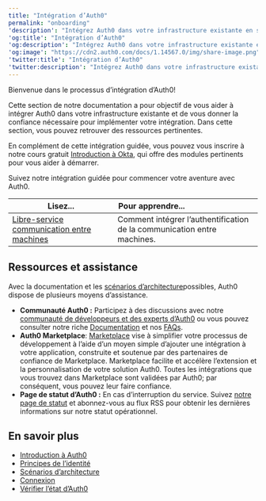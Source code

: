 ---
title: "Intégration d’Auth0"
permalink: "onboarding"
'description': "Intégrez Auth0 dans votre infrastructure existante en suivant le chemin B2B, B2C ou M2M."
'og:title': "Intégration d’Auth0"
'og:description': "Intégrez Auth0 dans votre infrastructure existante en suivant le chemin B2B, B2C ou M2M."
'og:image': "https://cdn2.auth0.com/docs/1.14567.0/img/share-image.png"
'twitter:title': "Intégration d’Auth0"
'twitter:description': "Intégrez Auth0 dans votre infrastructure existante en suivant le chemin B2B, B2C ou M2M."
---

Bienvenue dans le processus d’intégration d’Auth0!

Cette section de notre documentation a pour objectif de vous aider à intégrer Auth0 dans votre infrastructure existante et de vous donner la confiance nécessaire pour implémenter votre intégration. Dans cette section, vous pouvez retrouver des ressources pertinentes.

En complément de cette intégration guidée, vous pouvez vous inscrire à notre cours gratuit [Introduction à Okta](https://www.okta.com/training/introduction-to-okta-formerly-okta-basics), qui offre des modules pertinents pour vous aider à démarrer.

Suivez notre intégration guidée pour commencer votre aventure avec Auth0.

<table class="table"><thead>
<tr>
<th><strong>Lisez...</strong></th>
<th><strong>Pour apprendre...</strong>                                </th>
</tr>
</thead>
<tbody>
<tr>
<td><a href="/docs/fr-ca/get-started/onboarding/self-service-m2m">Libre-service communication entre machines</a></td>
<td>Comment intégrer l’authentification de la communication entre machines.</td>
</tr>
</tbody>
</table>

## Ressources et assistance

Avec la documentation et les [scénarios d’architecture](/docs/fr-ca/get-started/architecture-scenarios)possibles, Auth0 dispose de plusieurs moyens d’assistance.

* **Communauté Auth0 :** Participez à des discussions avec notre [communauté de développeurs et des experts d’Auth0](https://community.auth0.com/) ou vous pouvez consulter notre riche [Documentation](https://auth0.com/docs) et nos [FAQs](https://community.auth0.com/c/faq).
* **Auth0 Marketplace**: [Marketplace](http://marketplace.auth0.com/) vise à simplifier votre processus de développement à l’aide d’un moyen simple d’ajouter une intégration à votre application, construite et soutenue par des partenaires de confiance de Marketplace. Marketplace facilite et accélère l’extension et la personnalisation de votre solution Auth0. Toutes les intégrations que vous trouvez dans Marketplace sont validées par Auth0; par conséquent, vous pouvez leur faire confiance.
* **Page de statut d’Auth0 :** En cas d’interruption du service. Suivez [notre page de statut](https://status.auth0.com/) et abonnez-vous au flux RSS pour obtenir les dernières informations sur notre statut opérationnel.

## En savoir plus

* [Introduction à Auth0](/docs/fr-ca/get-started/identity-fundamentals/introduction-to-auth0)
* [Principes de l’identité](/docs/fr-ca/get-started/identity-fundamentals)
* [Scénarios d’architecture](/docs/fr-ca/get-started/architecture-scenarios)
* [Connexion](/docs/fr-ca/authenticate/login)
* [Vérifier l’état d’Auth0](/docs/fr-ca/deploy-monitor/monitor/check-auth0-status)